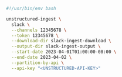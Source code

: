 ```bash Shell
#!/usr/bin/env bash

unstructured-ingest \
  slack \
  --channels 12345678 \
  --token 12345678 \
  --download-dir slack-ingest-download \
  --output-dir slack-ingest-output \
  --start-date 2023-04-01T01:00:00-08:00 \
  --end-date 2023-04-02 \
  --partition-by-api \
  --api-key "<UNSTRUCTURED-API-KEY>"
```
